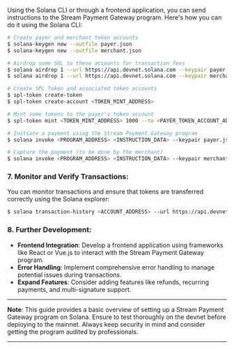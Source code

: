 Using the Solana CLI or through a frontend application, you can send instructions to the Stream Payment Gateway program. Here's how you can do it using the Solana CLI:

```bash
# Create payer and merchant token accounts
$ solana-keygen new --outfile payer.json
$ solana-keygen new --outfile merchant.json

# Airdrop some SOL to these accounts for transaction fees
$ solana airdrop 1 --url https://api.devnet.solana.com --keypair payer.json
$ solana airdrop 1 --url https://api.devnet.solana.com --keypair merchant.json

# Create SPL Token and associated token accounts
$ spl-token create-token
$ spl-token create-account <TOKEN_MINT_ADDRESS>

# Mint some tokens to the payer's token account
$ spl-token mint <TOKEN_MINT_ADDRESS> 1000 --to <PAYER_TOKEN_ACCOUNT_ADDRESS> --owner payer.json

# Initiate a payment using the Stream Payment Gateway program
$ solana invoke <PROGRAM_ADDRESS> <INSTRUCTION_DATA> --keypair payer.json

# Capture the payment (to be done by the merchant)
$ solana invoke <PROGRAM_ADDRESS> <INSTRUCTION_DATA> --keypair merchant.json
```

### 7. Monitor and Verify Transactions:

You can monitor transactions and ensure that tokens are transferred correctly using the Solana explorer:

```bash
$ solana transaction-history <ACCOUNT_ADDRESS> --url https://api.devnet.solana.com
```

### 8. Further Development:

- **Frontend Integration**: Develop a frontend application using frameworks like React or Vue.js to interact with the Stream Payment Gateway program.
- **Error Handling**: Implement comprehensive error handling to manage potential issues during transactions.
- **Expand Features**: Consider adding features like refunds, recurring payments, and multi-signature support.

---

**Note**: This guide provides a basic overview of setting up a Stream Payment Gateway program on Solana. Ensure to test thoroughly on the devnet before deploying to the mainnet. Always keep security in mind and consider getting the program audited by professionals.

---
